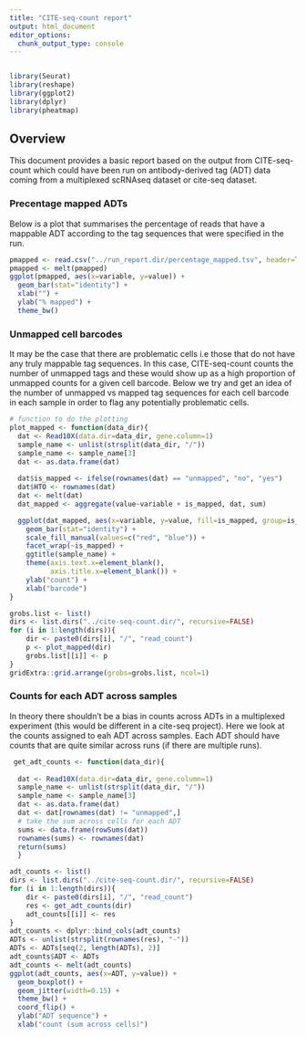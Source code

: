 ```yaml
---
title: "CITE-seq-count report"
output: html_document
editor_options: 
  chunk_output_type: console
---
```


```r

```


```r
library(Seurat)
library(reshape)
library(ggplot2)
library(dplyr)
library(pheatmap)
```

## Overview

This document provides a basic report based on the output from CITE-seq-count which could have been run on antibody-derived tag (ADT) data coming from a multiplexed scRNAseq dataset or cite-seq dataset.

### Precentage mapped ADTs

Below is a plot that summarises the percentage of reads that have a mappable ADT according to the tag sequences that were specified in the run.

```r

pmapped <- read.csv("../run_report.dir/percentage_mapped.tsv", header=TRUE, stringsAsFactors=FALSE, sep="\t")
pmapped <- melt(pmapped)
ggplot(pmapped, aes(x=variable, y=value)) +
  geom_bar(stat="identity") +
  xlab("") +
  ylab("% mapped") + 
  theme_bw()
```

### Unmapped cell barcodes

It may be the case that there are problematic cells i.e those that do not have any truly mappable tag sequences. In this case, CITE-seq-count counts the number of unmapped tags and these would show up as a high proportion of unmapped counts for a given cell barcode. Below we try and get an idea of the number of unmapped vs mapped tag sequences for each cell barcode in each sample in order to flag any potentially problematic cells.

```r

# function to do the plotting
plot_mapped <- function(data_dir){
  dat <- Read10X(data.dir=data_dir, gene.column=1)
  sample_name <- unlist(strsplit(data_dir, "/"))
  sample_name <- sample_name[3]
  dat <- as.data.frame(dat)
  
  dat$is_mapped <- ifelse(rownames(dat) == "unmapped", "no", "yes")
  dat$HTO <- rownames(dat)
  dat <- melt(dat)
  dat_mapped <- aggregate(value~variable + is_mapped, dat, sum)

  ggplot(dat_mapped, aes(x=variable, y=value, fill=is_mapped, group=is_mapped)) + 
    geom_bar(stat="identity") +
    scale_fill_manual(values=c("red", "blue")) +
    facet_wrap(~is_mapped) +
    ggtitle(sample_name) +
    theme(axis.text.x=element_blank(),
          axis.title.x=element_blank()) +
    ylab("count") +
    xlab("barcode")
}

grobs.list <- list()
dirs <- list.dirs("../cite-seq-count.dir/", recursive=FALSE)
for (i in 1:length(dirs)){
    dir <- paste0(dirs[i], "/", "read_count")
    p <- plot_mapped(dir)
    grobs.list[[i]] <- p
}
gridExtra::grid.arrange(grobs=grobs.list, ncol=1)

```

### Counts for each ADT across samples

In theory there shouldn't be a bias in counts across ADTs in a multiplexed experiment (this would be different in a cite-seq project). Here we look at the counts assigned to eah ADT across samples. Each ADT should have counts that are quite similar across runs (if there are multiple runs).

```r

 get_adt_counts <- function(data_dir){
  
  dat <- Read10X(data.dir=data_dir, gene.column=1)
  sample_name <- unlist(strsplit(data_dir, "/"))
  sample_name <- sample_name[3]
  dat <- as.data.frame(dat)
  dat <- dat[rownames(dat) != "unmapped",]
  # take the sum across cells for each ADT
  sums <- data.frame(rowSums(dat))
  rownames(sums) <- rownames(dat)
  return(sums)
  }

adt_counts <- list()
dirs <- list.dirs("../cite-seq-count.dir/", recursive=FALSE)
for (i in 1:length(dirs)){
    dir <- paste0(dirs[i], "/", "read_count")
    res <- get_adt_counts(dir)
    adt_counts[[i]] <- res
}
adt_counts <- dplyr::bind_cols(adt_counts)
ADTs <- unlist(strsplit(rownames(res), "-"))
ADTs <- ADTs[seq(2, length(ADTs), 2)]
adt_counts$ADT <- ADTs
adt_counts <- melt(adt_counts)
ggplot(adt_counts, aes(x=ADT, y=value)) +
  geom_boxplot() +
  geom_jitter(width=0.15) +
  theme_bw() +
  coord_flip() +
  ylab("ADT sequence") +
  xlab("count (sum across cells)")
```





